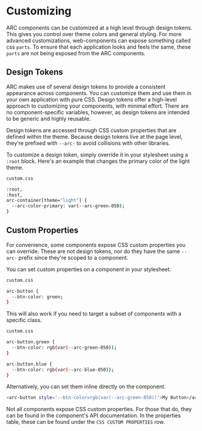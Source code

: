 
<Meta title="Customizing" />

# Customizing

ARC components can be customized at a high level through design tokens.
This gives you control over theme colors and general styling.
For more advanced customizations, web-components can expose something called css `parts`.
To ensure that each application looks and feels the same, these `parts` are not being exposed from the ARC components.

## Design Tokens

ARC makes use of several design tokens to provide a consistent appearance across components.
You can customize them and use them in your own application with pure CSS.
Design tokens offer a high-level approach to customizing your components, with minimal effort.
There are no component-specific variables, however, as design tokens are intended to be generic and highly reusable.

Design tokens are accessed through CSS custom properties that are defined within the theme.
Because design tokens live at the page level, they're prefixed with `--arc-` to avoid collisions with other libraries.

To customize a design token, simply override it in your stylesheet using a `:root` block.
Here's an example that changes the primary color of the light theme.

```bash
custom.css

:root,
:host,
arc-container[theme="light"] {
  --arc-color-primary: var(--arc-green-050);
}
```

## Custom Properties

For convenience, some components expose CSS custom properties you can override.
These are not design tokens, nor do they have the same `--arc-` prefix since they're scoped to a component.

You can set custom properties on a component in your stylesheet.

```bash
custom.css

arc-button {
  --btn-color: green;
}
```

This will also work if you need to target a subset of components with a specific class.

```bash
custom.css

arc-button.green {
  --btn-color: rgb(var(--arc-green-050));
}

arc-button.blue {
  --btn-color: rgb(var(--arc-blue-050));
}
```

Alternatively, you can set them inline directly on the component.

```bash
<arc-button style='--btn-color=rgb(var(--arc-green-050))'>My Button</arc-button>
```

Not all components expose CSS custom properties.
For those that do, they can be found in the component's API documentation.
In the properties table, these can be found under the `CSS CUSTOM PROPERTIES` row.
